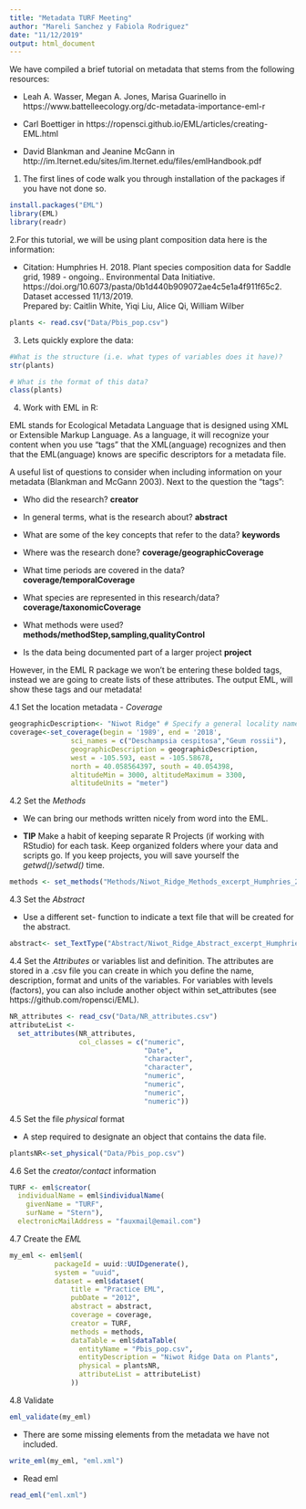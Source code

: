 ```yaml
---
title: "Metadata TURF Meeting"
author: "Mareli Sanchez y Fabiola Rodriguez"
date: "11/12/2019"
output: html_document
---
```

We have compiled a brief tutorial on metadata that stems from the following resources:

* Leah A. Wasser, Megan A. Jones, Marisa Guarinello in https://www.battelleecology.org/dc-metadata-importance-eml-r

* Carl Boettiger in  https://ropensci.github.io/EML/articles/creating-EML.html

* David Blankman and Jeanine McGann in http://im.lternet.edu/sites/im.lternet.edu/files/emlHandbook.pdf

1. The first lines of code walk you through installation of the packages if you have not done so.

```r
install.packages("EML")
library(EML)
library(readr)
```

2.For this tutorial, we will be using plant composition data here is the information:

  *  Citation:
    Humphries H. 2018. Plant species composition data for Saddle grid, 1989 -
    ongoing.. Environmental Data Initiative.
    https://doi.org/10.6073/pasta/0b1d440b909072ae4c5e1a4f911f65c2. 
    Dataset accessed 11/13/2019.  
    Prepared by: Caitlin White, Yiqi Liu, Alice Qi, William Wilber
    

```r
plants <- read.csv("Data/Pbis_pop.csv")
```

3. Lets quickly explore the data:

```r
#What is the structure (i.e. what types of variables does it have)?
str(plants)
```

```r
# What is the format of this data?
class(plants)
```

4. Work with EML in R:

EML stands for Ecological Metadata Language that is designed using XML or Extensible Markup Language. As a language, it will recognize your content when you use "tags" that the XML(anguage) recognizes and then that the EML(anguage) knows are specific descriptors for a metadata file. 

A useful list of questions to consider when including information on your metadata (Blankman and McGann 2003). Next to the question the "tags":

* Who did the research? **creator**

* In general terms, what is the research about? **abstract**

* What are some of the key concepts that refer to the data? **keywords**

* Where was the research done? **coverage/geographicCoverage**

* What time periods are covered in the data? **coverage/temporalCoverage**

* What species are represented in this research/data? **coverage/taxonomicCoverage**

* What methods were used? **methods/methodStep,sampling,qualityControl**

* Is the data being documented part of a larger project **project**

However, in the EML R package we won't be entering these bolded tags, instead we are going to create lists of these attributes. The output EML, will show these tags and our metadata!

4.1 Set the location metadata - *Coverage*

```r
geographicDescription<- "Niwot Ridge" # Specify a general locality name
coverage<-set_coverage(begin = '1989', end = '2018',
               sci_names = c("Deschampsia cespitosa","Geum rossii"),
               geographicDescription = geographicDescription,
               west = -105.593, east = -105.58678, 
               north = 40.058564397, south = 40.054398,
               altitudeMin = 3000, altitudeMaximum = 3300,
               altitudeUnits = "meter")
```

4.2 Set the *Methods*

* We can bring our methods written nicely from word into the EML. 

* **TIP** Make a habit of keeping separate R Projects (if working with RStudio) for each task. Keep organized folders where your data and scripts go. If you keep projects, you will save yourself the *getwd()/setwd()* time. 

```r
methods <- set_methods("Methods/Niwot_Ridge_Methods_excerpt_Humphries_2018.docx")
```

4.3 Set the *Abstract*

* Use a different set- function to indicate a text file that will be created for the abstract. 

```r
abstract<- set_TextType("Abstract/Niwot_Ridge_Abstract_excerpt_Humphries_2018.docx")
```

4.4 Set the *Attributes* or variables list and definition. The attributes are stored in a .csv file you can create in which you define the name, description, format and units of the variables. For variables with levels (factors), you can also include another object within set_attributes (see https://github.com/ropensci/EML).

```r
NR_attributes <- read_csv("Data/NR_attributes.csv")
attributeList <- 
  set_attributes(NR_attributes, 
                 col_classes = c("numeric", 
                                 "Date",
                                 "character",
                                 "character",
                                 "numeric",
                                 "numeric",
                                 "numeric",
                                 "numeric"))
```

4.5 Set the file *physical* format

* A step required to designate an object that contains the data file.

```r
plantsNR<-set_physical("Data/Pbis_pop.csv")
```


4.6 Set the *creator/contact* information

```r
TURF <- eml$creator(
  individualName = eml$individualName(
    givenName = "TURF", 
    surName = "Stern"),
  electronicMailAddress = "fauxmail@email.com")

```

4.7 Create the *EML*

```r
my_eml <- eml$eml(
           packageId = uuid::UUIDgenerate(),  
           system = "uuid",
           dataset = eml$dataset(
               title = "Practice EML",
               pubDate = "2012",
               abstract = abstract,
               coverage = coverage,
               creator = TURF,
               methods = methods,
               dataTable = eml$dataTable(
                 entityName = "Pbis_pop.csv",
                 entityDescription = "Niwot Ridge Data on Plants",
                 physical = plantsNR,
                 attributeList = attributeList)
               ))
```

4.8 Validate

```r
eml_validate(my_eml)
```

* There are some missing elements from the metadata we have not included.

```r
write_eml(my_eml, "eml.xml")
```

* Read eml

```r
read_eml("eml.xml")
```

